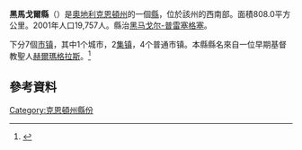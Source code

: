 <!--ARTICLE'S INFOBOX -- SCROLL DOWN SEVERAL LINES FOR ARTICLE'S SUMMARY-->
{{Infobox Austrian district |
 subject_name = Bezirk Hermagor |
 region_map = Karte_oesterreich_kaernten.png |
 district_map = Oesterreich_Kaernten-HE.png |
 region = [[克恩頓州|克恩頓州]] |
 population = 19,757 <small>(2001)</small> |
 prefix = ? |
 area = 808.0 |
 car_plate = HE |
 nuts_code = ? |
 municipalities = 7 |
 image_location = Oesterreich_kaernten-HE.png |
}}
<!--//END OF INFOBOX-->
'''黑馬戈爾縣'''（{{lang-de|Bezirk Hermagor}}）是[[奧地利|奧地利]][[克恩頓州|克恩頓州]]的一個[[县_(奥地利)|縣]]，位於該州的西南部。面積808.0平方公里。2001年人口19,757人。縣治[[黑马戈尔-普雷塞格塞|黑马戈尔-普雷塞格塞]]。

下分7個[[市镇_(奥地利)|市镇]]，其中1个城市，2[[集镇|集镇]]，4个普通市镇。本縣縣名來自一位早期基督教聖人[[赫爾瑪格拉斯|赫爾瑪格拉斯]]。<ref>{{Cite web |url=http://www.bautz.de/bbkl/h/hermagoras_fortunatus.shtml |title=Hermagoras Und Fortunatus |access-date=2008-10-18 |archive-date=2020-12-05 |archive-url=https://web.archive.org/web/20201205225628/https://www.bautz.de/bbkl/h/hermagoras_fortunatus.shtml |dead-url=no }}</ref>

== 參考資料 ==
<div class="references-small">
<references />
</div>

{{克恩頓州行政區劃}}

{{Authority control}}
[[Category:克恩頓州縣份|Category:克恩頓州縣份]]